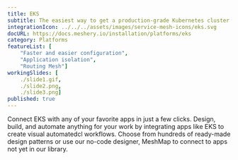 ```yaml
---
title: EKS
subtitle: The easiest way to get a production-grade Kubernetes cluster up and running
integrationIcon: ../../../assets/images/service-mesh-icons/eks.svg
docURL: https://docs.meshery.io/installation/platforms/eks
category: Platforms
featureList: [
    "Faster and easier configuration",
    "Application isolation",
    "Routing Mesh"]
workingSlides: [
    ./slide1.gif,
    ./slide2.png,
    ./slide3.png]
published: true
---
```


<p>
    Connect EKS with any of your favorite apps in just a few
    clicks. Design, build, and automate anything for your work by
    integrating apps like EKS to create visual automatedcl
    workflows. Choose from hundreds of ready-made design patterns or use
    our no-code designer, MeshMap to connect to apps not yet in our
    library.
</p>
